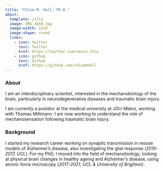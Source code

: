 ```yaml
---
title: "Chloe M. Hall, Ph.D."
about:
  template: jolla
  image: IMG_3650.jpg
  image-width: 12cm
  image-shape: round
  links:
    - icon: twitter
      text: Twitter
      href: https://twitter.com/neuro_chlo
    - icon: github
      text: Github
      href: https://github.com/chloemhall
---
```


### About 

I am an interdisciplinary scientist, interested in the mechanobiology of the brain, particularly in neurodegenerative diseases and traumatic brain injury.

I am currently a postdoc at the medical university at JGU-Mainz, working with Thomas Mittmann. I am now working to understand the role of mechanosensation following traumatic brain injury.

### Background

I started my research career working on synaptic transmission in mouse models of Alzheimer's disease, also investigating the glial response (*2015-2017, UCL*). For my PhD, I moved into the field of mechanobiology, looking at physical brain changes in healthy ageing and Alzheimer's disease, using atomic force microscopy (*2017-2021, UCL & University of Brighton*).
